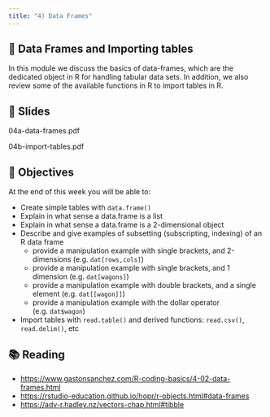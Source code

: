 ```yaml
---
title: "4) Data Frames"
---
```



## 📖 Data Frames and Importing tables

In this module we discuss the basics of data-frames, which are the dedicated object 
in R for handling tabular data sets. In addition, we also review some of the available 
functions in R to import tables in R.



## 📰 Slides

04a-data-frames.pdf

04b-import-tables.pdf



## 🎯 Objectives

At the end of this week you will be able to:

- Create simple tables with `data.frame()`
- Explain in what sense a data.frame is a list
- Explain in what sense a data.frame is a 2-dimensional object
- Describe and give examples of subsetting (subscripting, indexing) of an R data frame
    - provide a manipulation example with single brackets, and 2-dimensions (e.g. `dat[rows,cols]`)
    - provide a manipulation example with single brackets, and 1 dimension (e.g. `dat[wagons]`)
    - provide a manipulation example with double brackets, and a single element (e.g. `dat[[wagon]]`)
    - provide a manipulation example with the dollar operator (e.g. `dat$wagon`)
- Import tables with `read.table()` and derived functions: `read.csv()`, `read.delim()`, etc



## 📚 Reading

- <a href="https://www.gastonsanchez.com/R-coding-basics/4-02-data-frames.html" target="_blank">https://www.gastonsanchez.com/R-coding-basics/4-02-data-frames.html</a>
- <a href="https://rstudio-education.github.io/hopr/r-objects.html#data-frames" target="_blank">https://rstudio-education.github.io/hopr/r-objects.html#data-frames</a>
- <a href="https://adv-r.hadley.nz/vectors-chap.html#tibble" target="_blank">https://adv-r.hadley.nz/vectors-chap.html#tibble</a>


